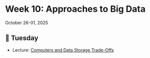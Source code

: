 # Week 10: Approaches to Big Data



October 26-01, 2025





## 🌮 Tuesday

- Lecture: [Computers and Data Storage Trade-Offs](../slides/10-01-big-data-tradeoffs.qmd)





